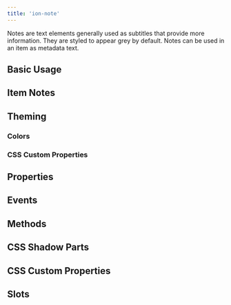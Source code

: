 ```yaml
---
title: 'ion-note'
---
```



<head>
  <title>ion-note: Note Text Elements for iOS and Android Ionic Apps</title>
  <meta
    name="description"
    content="ion-notes are text elements generally used as subtitles that provide more information. Learn how notes can be used and styled on iOS and Android Ionic apps."
  />
</head>


<EncapsulationPill type="shadow" />

Notes are text elements generally used as subtitles that provide more information. They are styled to appear grey by default. Notes can be used in an item as metadata text.

## Basic Usage


<Basic />

## Item Notes


<Item />

## Theming

### Colors


<Colors />

### CSS Custom Properties


<CSSProps />

## Properties

<Props />

## Events

<Events />

## Methods

<Methods />

## CSS Shadow Parts

<Parts />

## CSS Custom Properties

<CustomProps />

## Slots

<Slots />
